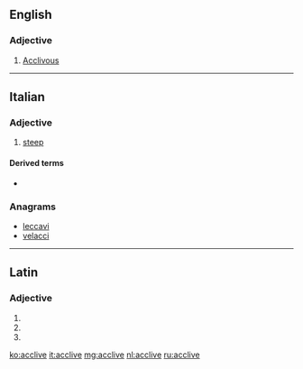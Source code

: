 ==English==

===Adjective===
{{en-adj}}

# {{label|en|obsolete}} [[acclivous|Acclivous]]

----

==Italian==

===Adjective===
{{it-adj|accliv|e|i}}

# [[steep]]

====Derived terms====
* {{l|it|acclività}}

===Anagrams===
* [[leccavi#Italian|leccavi]]
* [[velacci#Italian|velacci]]

----

==Latin==

===Adjective===
{{la-adj-form|acclīve}}

# {{inflection of|acclīvis||nom|n|s|lang=la}}
# {{inflection of|acclīvis||acc|n|s|lang=la}}
# {{inflection of|acclīvis||voc|n|s|lang=la}}

[[ko:acclive]]
[[it:acclive]]
[[mg:acclive]]
[[nl:acclive]]
[[ru:acclive]]